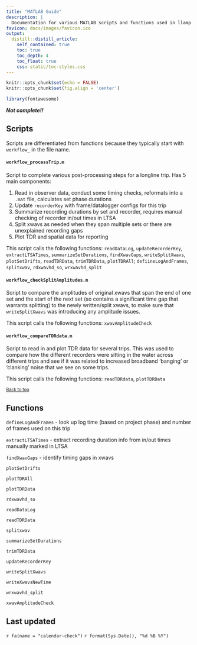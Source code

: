 ```yaml
---
title: "MATLAB Guide"
description: |
  Documentation for various MATLAB scripts and functions used in llamp post-processing and analyses
favicon: docs/images/favicon.ico
output: 
  distill::distill_article:
    self_contained: true
    toc: true
    toc_depth: 4
    toc_float: true
    css: static/toc-styles.css
---
```


```r
knitr::opts_chunk$set(echo = FALSE)
knitr::opts_chunk$set(fig.align = 'center')

library(fontawesome)
```

**_Not complete!!_**

## Scripts
Scripts are differentiated from functions because they typically start with `workflow_` in the file name. 


#### `workflow_processTrip.m`
Script to complete various post-processing steps for a longline trip. Has 5 main components: 

(1) Read in observer data, conduct some timing checks, reformats into a `.mat` file, calculates set phase durations
(2) Update `recorderKey` with frame/datalogger configs for this trip
(3) Summarize recording durations by set and recorder, requires manual checking of recorder in/out times in LTSA
(4) Split xwavs as needed when they span multiple sets or there are unexplained recording gaps
(5) Plot TDR and spatial data for reporting

This script calls the following functions: `readDataLog`, `updateRecorderKey`, `extractLTSATimes`, `summarizeSetDurations`, `findXwavGaps`, `writeSplitXwavs`, `plotSetDrifts`, `readTDRData`, `trimTDRData`, `plotTDRAll`; `defiineLogAndFrames`, `splitxwav`, `rdxwavhd_so`, `wrxwavhd_split` 

#### `workflow_checkSplitAmplitudes.m`

Script to compare the amplitudes of original xwavs that span the end of one set and the start of the next set (so contains a significant time gap that warrants splitting) to the newly written/split xwavs, to make sure that `writeSplitXwavs` was introducing any amplitude issues.

This script calls the following functions: `xwavAmplitudeCheck`

#### `workflow_compareTDRdata.m`

Script to read in and plot TDR data for several trips. This was used to compare how the different recorders were sitting in the water across different trips and see if it was related to increased broadband 'banging' or 'clanking' noise that we see on some trips. 

This script calls the following functions: `readTDRdata`, `plotTDRData`

<sub>[Back to top](#)</sub>

## Functions

`defineLogAndFrames` - look up log time (based on project phase) and number of frames used on this trip

`extractLTSATimes` - extract recording duration info from in/out times manually marked in LTSA

`findXwavGaps` - identify timing gaps in xwavs

`plotSetDrifts`

`plotTDRAll`

`plotTDRData`

`rdxwavhd_so`

`readDataLog`

`readTDRData`

`splitxwav`

`summarizeSetDurations`

`trimTDRData`

`updateRecorderKey`

`writeSplitXwavs`

`writeXwavsNewTime`

`wrxwavhd_split`

`xwavAmplitudeCheck`


## Last updated {.appendix}

`r fa(name = "calendar-check")` `r format(Sys.Date(), "%d %B %Y")`
